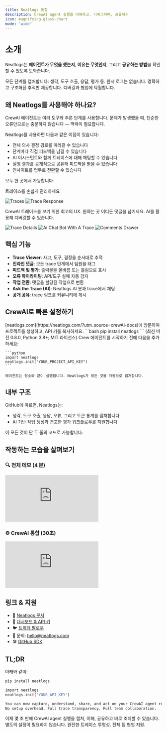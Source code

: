 ```yaml
---
title: Neatlogs 통합
description: CrewAI agent 실행을 이해하고, 디버그하며, 공유하기
icon: magnifying-glass-chart
mode: "wide"
---
```


# 소개

Neatlogs는 **에이전트가 무엇을 했는지**, **이유는 무엇인지**, 그리고 **공유하는 방법**을 확인할 수 있도록 도와줍니다.

모든 단계를 캡처합니다: 생각, 도구 호출, 응답, 평가 등. 원시 로그는 없습니다. 명확하고 구조화된 추적만 제공합니다. 디버깅과 협업에 탁월합니다.

## 왜 Neatlogs를 사용해야 하나요?

CrewAI 에이전트는 여러 도구와 추론 단계를 사용합니다. 문제가 발생했을 때, 단순한 오류만으로는 충분하지 않습니다 — 맥락이 필요합니다.

Neatlogs를 사용하면 다음과 같은 이점이 있습니다:

- 전체 의사 결정 경로를 따라갈 수 있습니다
- 단계마다 직접 피드백을 남길 수 있습니다
- AI 어시스턴트와 함께 트레이스에 대해 채팅할 수 있습니다
- 실행 결과를 공개적으로 공유해 피드백을 받을 수 있습니다
- 인사이트를 업무로 전환할 수 있습니다

모두 한 곳에서 가능합니다.

트레이스를 손쉽게 관리하세요

![Traces](/images/neatlogs-1.png)
![Trace Response](/images/neatlogs-2.png)

CrewAI 트레이스를 보기 위한 최고의 UX. 원하는 곳 어디든 댓글을 남기세요. AI를 활용해 디버깅할 수 있습니다.

![Trace Details](/images/neatlogs-3.png)
![Ai Chat Bot With A Trace](/images/neatlogs-4.png)
![Comments Drawer](/images/neatlogs-5.png)

## 핵심 기능

- **Trace Viewer**: 사고, 도구, 결정을 순서대로 추적
- **인라인 댓글**: 모든 trace 단계에서 팀원을 태그
- **피드백 및 평가**: 출력물을 올바름 또는 틀림으로 표시
- **오류 하이라이팅**: API/도구 실패 자동 감지
- **작업 전환**: 댓글을 할당된 작업으로 변환
- **Ask the Trace (AI)**: Neatlogs AI 봇과 trace에서 채팅
- **공개 공유**: trace 링크를 커뮤니티에 게시

## CrewAI로 빠른 설정하기

<Steps>
  <Step title="회원가입 및 API 키 발급">
    [neatlogs.com](https://neatlogs.com/?utm_source=crewAI-docs)에 방문하여 프로젝트를 생성하고, API 키를 복사하세요.
  </Step>
  <Step title="SDK 설치">
    ```bash
    pip install neatlogs
    ```
    (최신 버전 0.8.0, Python 3.8+; MIT 라이선스)
  </Step>
  <Step title="Neatlogs 초기화">
    Crew 에이전트를 시작하기 전에 다음을 추가하세요:

    ```python
    import neatlogs
    neatlogs.init("YOUR_PROJECT_API_KEY")
    ```

    에이전트는 평소와 같이 실행됩니다. Neatlogs가 모든 것을 자동으로 캡처합니다.

  </Step>
</Steps>

## 내부 구조

GitHub에 따르면, Neatlogs는:

- 생각, 도구 호출, 응답, 오류, 그리고 토큰 통계를 캡처합니다
- AI 기반 작업 생성과 견고한 평가 워크플로우를 지원합니다

이 모든 것이 단 두 줄의 코드로 가능합니다.

## 작동하는 모습을 살펴보기

### 🔍 전체 데모 (4 분)

<iframe
  className="w-full aspect-video rounded-xl"
  src="https://www.youtube.com/embed/8KDme9T2I7Q?si=b8oHteaBwFNs_Duk"
  title="NeatLogs 개요"
  frameBorder="0"
  allow="accelerometer; autoplay; clipboard-write; encrypted-media; gyroscope; picture-in-picture"
  allowFullScreen
></iframe>

### ⚙️ CrewAI 통합 (30초)

<iframe
  className="w-full aspect-video rounded-xl"
  src="https://www.loom.com/embed/9c78b552af43452bb3e4783cb8d91230?sid=e9d7d370-a91a-49b0-809e-2f375d9e801d"
  title="Loom video player"
  frameBorder="0"
  allowFullScreen
></iframe>

## 링크 & 지원

- 📘 [Neatlogs 문서](https://docs.neatlogs.com/)
- 🔐 [대시보드 & API 키](https://app.neatlogs.com/)
- 🐦 [트위터 팔로우](https://twitter.com/neatlogs)
- 📧 문의: hello@neatlogs.com
- 🛠 [GitHub SDK](https://github.com/NeatLogs/neatlogs)

## TL;DR

아래와 같이:

```bash
pip install neatlogs

import neatlogs
neatlogs.init("YOUR_API_KEY")

You can now capture, understand, share, and act on your CrewAI agent runs in seconds.
No setup overhead. Full trace transparency. Full team collaboration.
```

이제 몇 초 만에 CrewAI agent 실행을 캡처, 이해, 공유하고 바로 조치할 수 있습니다.
별도의 설정이 필요하지 않습니다. 완전한 트레이스 투명성. 전체 팀 협업 지원.
